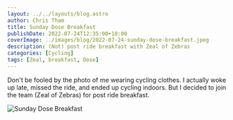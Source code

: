 ```yaml
---
layout: ../../layouts/blog.astro
author: Chris Tham
title: Sunday Dose Breakfast
publishDate: 2022-07-24T12:35:00+10:00
coverImage: ../images/blog/2022-07-24-sunday-dose-breakfast.jpeg
description: (Not) post ride breakfast with Zeal of Zebras
categories: [Cycling]
tags: [Zeal, breakfast, Dose]
---
```


Don't be fooled by the photo of me wearing cycling clothes. I actually woke up late, missed the ride, and ended up cycling indoors. But I decided to join the team (Zeal of Zebras) for post ride breakfast.

<Img src="../images/blog/2022-07-24-sunday-dose-breakfast.jpeg" alt="Sunday Dose Breakfast" />
